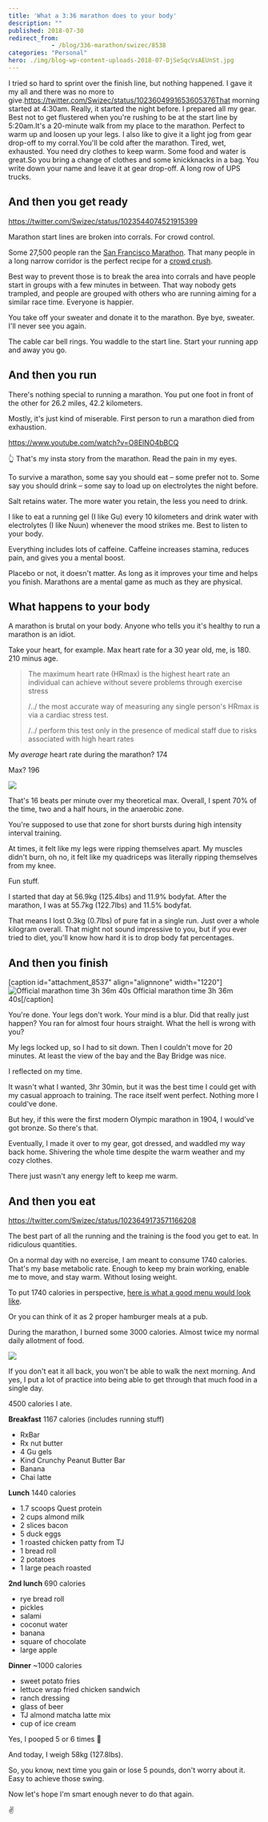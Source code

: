 ```yaml
---
title: 'What a 3:36 marathon does to your body'
description: ""
published: 2018-07-30
redirect_from: 
            - /blog/336-marathon/swizec/8538
categories: "Personal"
hero: ./img/blog-wp-content-uploads-2018-07-DjSeSqcVsAEUnSt.jpg
---
```


I tried so hard to sprint over the finish line, but nothing happened. I gave it my all and there was no more to give.<https://twitter.com/Swizec/status/1023604991653605376That> morning started at 4:30am. Really, it started the night before. I prepared all my gear. Best not to get flustered when you're rushing to be at the start line by 5:20am.It's a 20-minute walk from my place to the marathon. Perfect to warm up and loosen up your legs. I also like to give it a light jog from gear drop-off to my corral.You'll be cold after the marathon. Tired, wet, exhausted. You need dry clothes to keep warm. Some food and water is great.So you bring a change of clothes and some knickknacks in a bag. You write down your name and leave it at gear drop-off. A long row of UPS trucks.

## And then you get ready

<https://twitter.com/Swizec/status/1023544074521915399>

Marathon start lines are broken into corrals. For crowd control.

Some 27,500 people ran the [San Francisco Marathon](http://www.thesfmarathon.com/). That many people in a long narrow corridor is the perfect recipe for a [crowd crush](https://www.news.com.au/technology/science/human-body/crowd-crush-what-happens-in-a-human-stampede/news-story/5ea6cd28dfc8744246e0bdd5500baa11).

Best way to prevent those is to break the area into corrals and have people start in groups with a few minutes in between. That way nobody gets trampled, and people are grouped with others who are running aiming for a similar race time. Everyone is happier.

You take off your sweater and donate it to the marathon. Bye bye, sweater. I'll never see you again.

The cable car bell rings. You waddle to the start line. Start your running app and away you go.

## And then you run

There's nothing special to running a marathon. You put one foot in front of the other for 26.2 miles, 42.2 kilometers.

Mostly, it's just kind of miserable. First person to run a marathon died from exhaustion.

<https://www.youtube.com/watch?v=O8ElNO4bBCQ>

👆 That's my insta story from the marathon. Read the pain in my eyes.

To survive a marathon, some say you should eat – some prefer not to. Some say you should drink – some say to load up on electrolytes the night before.

Salt retains water. The more water you retain, the less you need to drink.

I like to eat a running gel (I like Gu) every 10 kilometers and drink water with electrolytes (I like Nuun) whenever the mood strikes me. Best to listen to your body.

Everything includes lots of caffeine. Caffeine increases stamina, reduces pain, and gives you a mental boost.

Placebo or not, it doesn't matter. As long as it improves your time and helps you finish. Marathons are a mental game as much as they are physical.

## What happens to your body

A marathon is brutal on your body. Anyone who tells you it's healthy to run a marathon is an idiot.

Take your heart, for example. Max heart rate for a 30 year old, me, is 180. 210 minus age.

> The maximum heart rate (HRmax) is the highest heart rate an individual can achieve without severe problems through exercise stress
>
> /../ the most accurate way of measuring any single person's HRmax is via a cardiac stress test.
>
> /../ perform this test only in the presence of medical staff due to risks associated with high heart rates

My _average_ heart rate during the marathon? 174

Max? 196

![](./img/blog-wp-content-uploads-2018-07-DjSeSqcVsAEUnSt.jpg)

That's 16 beats per minute over my theoretical max. Overall, I spent 70% of the time, two and a half hours, in the anaerobic zone.

You're supposed to use that zone for short bursts during high intensity interval training.

At times, it felt like my legs were ripping themselves apart. My muscles didn't burn, oh no, it felt like my quadriceps was literally ripping themselves from my knee.

Fun stuff.

I started that day at 56.9kg (125.4lbs) and 11.9% bodyfat. After the marathon, I was at 55.7kg (122.7lbs) and 11.5% bodyfat.

That means I lost 0.3kg (0.7lbs) of pure fat in a single run. Just over a whole kilogram overall. That might not sound impressive to you, but if you ever tried to diet, you'll know how hard it is to drop body fat percentages.

## And then you finish

\[caption id="attachment_8537" align="alignnone" width="1220"]![Official marathon time 3h 36m 40s](./img/blog-wp-content-uploads-2018-07-biofreeze-san-francisco-marathon-r6fbytm4.png) Official marathon time 3h 36m 40s\[/caption]

You're done. Your legs don't work. Your mind is a blur. Did that really just happen? You ran for almost four hours straight. What the hell is wrong with you?

My legs locked up, so I had to sit down. Then I couldn't move for 20 minutes. At least the view of the bay and the Bay Bridge was nice.

I reflected on my time.

It wasn't what I wanted, 3hr 30min, but it was the best time I could get with my casual approach to training. The race itself went perfect. Nothing more I could've done.

But hey, if this were the first modern Olympic marathon in 1904, I would've got bronze. So there's that.

Eventually, I made it over to my gear, got dressed, and waddled my way back home. Shivering the whole time despite the warm weather and my cozy clothes.

There just wasn't any energy left to keep me warm.

## And then you eat

<https://twitter.com/Swizec/status/1023649173571166208>

The best part of all the running and the training is the food you get to eat. In ridiculous quantities.

On a normal day with no exercise, I am meant to consume 1740 calories. That's my base metabolic rate. Enough to keep my brain working, enable me to move, and stay warm. Without losing weight.

To put 1740 calories in perspective, [here is what a good menu would look like](https://www.verywellfit.com/two-meal-plans-for-a-1700-calorie-per-day-diet-2506565).

Or you can think of it as 2 proper hamburger meals at a pub.

During the marathon, I burned some 3000 calories. Almost twice my normal daily allotment of food.

![](./img/blog-wp-content-uploads-2018-07-FullSizeRender-1.jpg)

If you don't eat it all back, you won't be able to walk the next morning. And yes, I put a lot of practice into being able to get through that much food in a single day.

4500 calories I ate.

**Breakfast** 1167 calories (includes running stuff)

-   RxBar
-   Rx nut butter
-   4 Gu gels
-   Kind Crunchy Peanut Butter Bar
-   Banana
-   Chai latte

**Lunch** 1440 calories

-   1.7 scoops Quest protein
-   2 cups almond milk
-   2 slices bacon
-   5 duck eggs
-   1 roasted chicken patty from TJ
-   1 bread roll
-   2 potatoes
-   1 large peach roasted

**2nd lunch** 690 calories

-   rye bread roll
-   pickles
-   salami
-   coconut water
-   banana
-   square of chocolate
-   large apple

**Dinner** ~1000 calories

-   sweet potato fries
-   lettuce wrap fried chicken sandwich
-   ranch dressing
-   glass of beer
-   TJ almond matcha latte mix
-   cup of ice cream

Yes, I pooped 5 or 6 times 💩

And today, I weigh 58kg (127.8lbs).

So, you know, next time you gain or lose 5 pounds, don't worry about it. Easy to achieve those swing.

Now let's hope I'm smart enough never to do that again.

✌️
